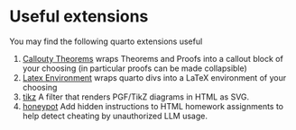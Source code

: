 # Useful extensions

You may find the following quarto extensions useful

1. [Callouty Theorems] wraps Theorems and Proofs into a callout block of your choosing (in particular proofs can be made collapsible)
2. [Latex Environment] wraps quarto divs into a LaTeX environment of your choosing
3. [tikz] A filter that renders PGF/TikZ diagrams in HTML as SVG. 
4. [honeypot] Add hidden instructions to HTML homework assignments to help detect cheating by unauthorized LLM usage. 


[callouty theorems]: https://github.com/sun123zxy/quarto-callouty-theorem
[Latex environment]: https://github.com/quarto-ext/latex-environment
[tikz]: https://github.com/danmackinlay/quarto_tikz
[honeypot]: https://github.com/jmgirard/honeypot